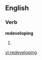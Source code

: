
==English==

===Verb===
'''redeveloping'''

# {{present participle of|[[redevelop]]}}

[[vi:redeveloping]]